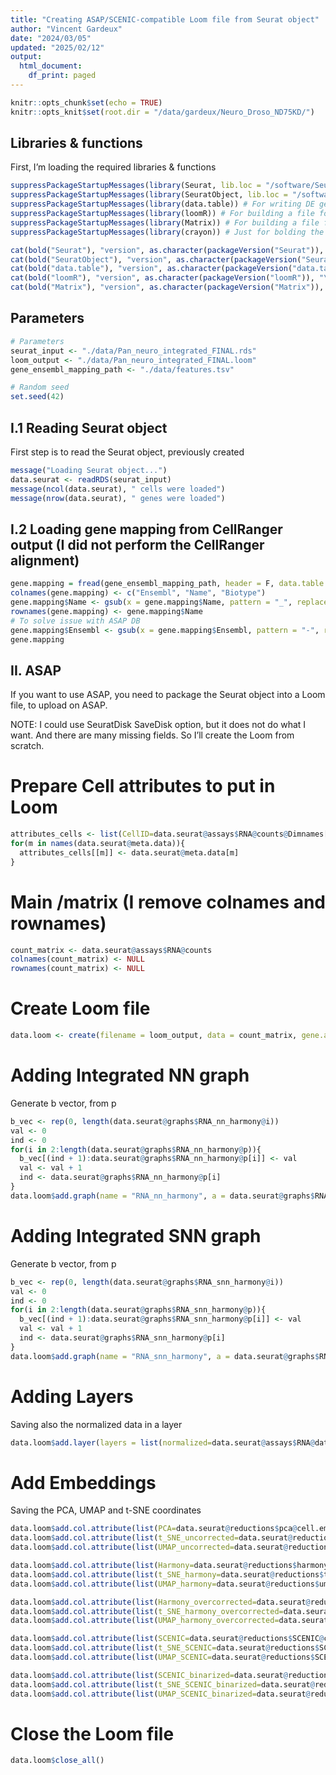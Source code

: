 ```yaml
---
title: "Creating ASAP/SCENIC-compatible Loom file from Seurat object"
author: "Vincent Gardeux"
date: "2024/03/05"
updated: "2025/02/12"
output:
  html_document:
    df_print: paged
---
```

  
```r
knitr::opts_chunk$set(echo = TRUE)
knitr::opts_knit$set(root.dir = "/data/gardeux/Neuro_Droso_ND75KD/")
```

## Libraries & functions

First, I'm loading the required libraries & functions

```r
suppressPackageStartupMessages(library(Seurat, lib.loc = "/software/Seuratv4/lib/")) # Seurat v4.4.0, library for single-cell analysis
suppressPackageStartupMessages(library(SeuratObject, lib.loc = "/software/Seuratv4/lib/")) # For compatibility purpose
suppressPackageStartupMessages(library(data.table)) # For writing DE gene file
suppressPackageStartupMessages(library(loomR)) # For building a file for ASAP
suppressPackageStartupMessages(library(Matrix)) # For building a file for ASAP
suppressPackageStartupMessages(library(crayon)) # Just for bolding the console output :D

cat(bold("Seurat"), "version", as.character(packageVersion("Seurat")), "\n")
cat(bold("SeuratObject"), "version", as.character(packageVersion("SeuratObject")), "\n")
cat(bold("data.table"), "version", as.character(packageVersion("data.table")), "\n")
cat(bold("loomR"), "version", as.character(packageVersion("loomR")), "\n")
cat(bold("Matrix"), "version", as.character(packageVersion("Matrix")), "\n")
```

## Parameters

```r
# Parameters
seurat_input <- "./data/Pan_neuro_integrated_FINAL.rds"
loom_output <- "./data/Pan_neuro_integrated_FINAL.loom"
gene_ensembl_mapping_path <- "./data/features.tsv"

# Random seed
set.seed(42)
```

## I.1 Reading Seurat object

First step is to read the Seurat object, previously created

```r
message("Loading Seurat object...")
data.seurat <- readRDS(seurat_input)
message(ncol(data.seurat), " cells were loaded")
message(nrow(data.seurat), " genes were loaded")
```

## I.2 Loading gene mapping from CellRanger output (I did not perform the CellRanger alignment)

```r
gene.mapping = fread(gene_ensembl_mapping_path, header = F, data.table = F)
colnames(gene.mapping) <- c("Ensembl", "Name", "Biotype")
gene.mapping$Name <- gsub(x = gene.mapping$Name, pattern = "_", replacement = "-")
rownames(gene.mapping) <- gene.mapping$Name
# To solve issue with ASAP DB
gene.mapping$Ensembl <- gsub(x = gene.mapping$Ensembl, pattern = "-", replacement = "_")
gene.mapping
```

## II. ASAP

If you want to use ASAP, you need to package the Seurat object into a Loom file, to upload on ASAP.

NOTE: I could use SeuratDisk SaveDisk option, but it does not do what I want. And there are many missing fields. So I'll create the Loom from scratch.

# Prepare Cell attributes to put in Loom

```r
attributes_cells <- list(CellID=data.seurat@assays$RNA@counts@Dimnames[[2]])
for(m in names(data.seurat@meta.data)){
  attributes_cells[[m]] <- data.seurat@meta.data[m]
}
```

# Main /matrix (I remove colnames and rownames)

```r
count_matrix <- data.seurat@assays$RNA@counts
colnames(count_matrix) <- NULL
rownames(count_matrix) <- NULL
```

# Create Loom file

```r
data.loom <- create(filename = loom_output, data = count_matrix, gene.attrs = list(Accession=gene.mapping[data.seurat@assays$RNA@counts@Dimnames[[1]],"Ensembl"], Gene=data.seurat@assays$RNA@counts@Dimnames[[1]]), cell.attrs = attributes_cells, overwrite = T)
```

# Adding Integrated NN graph

Generate b vector, from p

```r
b_vec <- rep(0, length(data.seurat@graphs$RNA_nn_harmony@i))
val <- 0
ind <- 0
for(i in 2:length(data.seurat@graphs$RNA_nn_harmony@p)){
  b_vec[(ind + 1):data.seurat@graphs$RNA_nn_harmony@p[i]] <- val
  val <- val + 1
  ind <- data.seurat@graphs$RNA_nn_harmony@p[i]
}
data.loom$add.graph(name = "RNA_nn_harmony", a = data.seurat@graphs$RNA_nn_harmony@i, b = b_vec, w = data.seurat@graphs$RNA_nn_harmony@x)
```

# Adding Integrated SNN graph

Generate b vector, from p

```r
b_vec <- rep(0, length(data.seurat@graphs$RNA_snn_harmony@i))
val <- 0
ind <- 0
for(i in 2:length(data.seurat@graphs$RNA_snn_harmony@p)){
  b_vec[(ind + 1):data.seurat@graphs$RNA_snn_harmony@p[i]] <- val
  val <- val + 1
  ind <- data.seurat@graphs$RNA_snn_harmony@p[i]
}
data.loom$add.graph(name = "RNA_snn_harmony", a = data.seurat@graphs$RNA_snn_harmony@i, b = b_vec, w = data.seurat@graphs$RNA_snn_harmony@x)
```

# Adding Layers

Saving also the normalized data in a layer

```r
data.loom$add.layer(layers = list(normalized=data.seurat@assays$RNA@data))
```

# Add Embeddings

Saving the PCA, UMAP and t-SNE coordinates

```r
data.loom$add.col.attribute(list(PCA=data.seurat@reductions$pca@cell.embeddings), overwrite = TRUE)
data.loom$add.col.attribute(list(t_SNE_uncorrected=data.seurat@reductions$tsne_uncorrected@cell.embeddings), overwrite = TRUE)
data.loom$add.col.attribute(list(UMAP_uncorrected=data.seurat@reductions$umap_uncorrected@cell.embeddings), overwrite = TRUE)

data.loom$add.col.attribute(list(Harmony=data.seurat@reductions$harmony@cell.embeddings), overwrite = TRUE)
data.loom$add.col.attribute(list(t_SNE_harmony=data.seurat@reductions$tsne_harmony@cell.embeddings), overwrite = TRUE)
data.loom$add.col.attribute(list(UMAP_harmony=data.seurat@reductions$umap_harmony@cell.embeddings), overwrite = TRUE)

data.loom$add.col.attribute(list(Harmony_overcorrected=data.seurat@reductions$harmony_overcorrected@cell.embeddings), overwrite = TRUE)
data.loom$add.col.attribute(list(t_SNE_harmony_overcorrected=data.seurat@reductions$tsne_harmony_overcorrected@cell.embeddings), overwrite = TRUE)
data.loom$add.col.attribute(list(UMAP_harmony_overcorrected=data.seurat@reductions$umap_harmony_overcorrected@cell.embeddings), overwrite = TRUE)

data.loom$add.col.attribute(list(SCENIC=data.seurat@reductions$SCENIC@cell.embeddings), overwrite = TRUE)
data.loom$add.col.attribute(list(t_SNE_SCENIC=data.seurat@reductions$SCENICtsne@cell.embeddings), overwrite = TRUE)
data.loom$add.col.attribute(list(UMAP_SCENIC=data.seurat@reductions$SCENICumap@cell.embeddings), overwrite = TRUE)

data.loom$add.col.attribute(list(SCENIC_binarized=data.seurat@reductions$SCENICbinarized@cell.embeddings), overwrite = TRUE)
data.loom$add.col.attribute(list(t_SNE_SCENIC_binarized=data.seurat@reductions$SCENICbinarizedtsne@cell.embeddings), overwrite = TRUE)
data.loom$add.col.attribute(list(UMAP_SCENIC_binarized=data.seurat@reductions$SCENICbinarizedumap@cell.embeddings), overwrite = TRUE)
```

# Close the Loom file

```r
data.loom$close_all()
```
